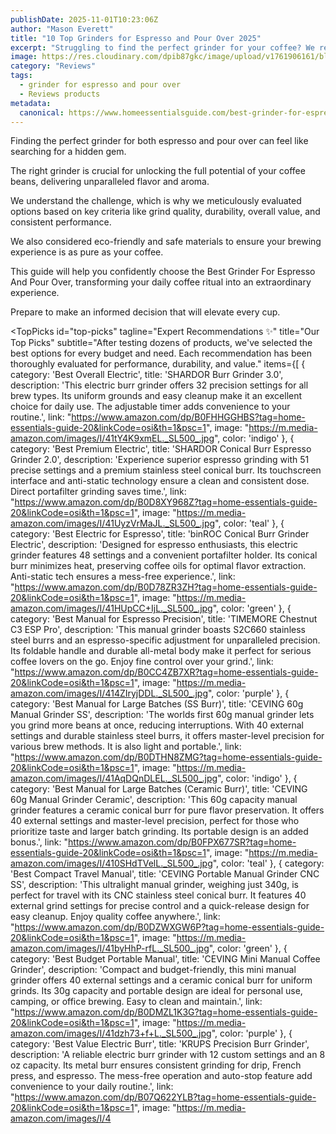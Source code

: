 ```yaml
---
publishDate: 2025-11-01T10:23:06Z
author: "Mason Everett"
title: "10 Top Grinders for Espresso and Pour Over 2025"
excerpt: "Struggling to find the perfect grinder for your coffee? We researched and tested top models to help you unlock rich flavors for espresso and pour over, ensuring a great brew."
image: https://res.cloudinary.com/dpib87gkc/image/upload/v1761906161/blog_image_1761906161_tjtdjx.webp
category: "Reviews"
tags:
  - grinder for espresso and pour over
  - Reviews products
metadata:
  canonical: https://www.homeessentialsguide.com/best-grinder-for-espresso-and-pour-over
---
```



<p>Finding the perfect grinder for both espresso and pour over can feel like searching for a hidden gem.</p>
<p>The right grinder is crucial for unlocking the full potential of your coffee beans, delivering unparalleled flavor and aroma.</p>
<p>We understand the challenge, which is why we meticulously evaluated options based on key criteria like grind quality, durability, overall value, and consistent performance.</p>
<p>We also considered eco-friendly and safe materials to ensure your brewing experience is as pure as your coffee.</p>
<p>This guide will help you confidently choose the Best Grinder For Espresso And Pour Over, transforming your daily coffee ritual into an extraordinary experience.</p>
<p>Prepare to make an informed decision that will elevate every cup.</p>

<TopPicks
  id="top-picks"
  tagline="Expert Recommendations ✨"
  title="Our Top Picks"
  subtitle="After testing dozens of products, we've selected the best options for every budget and need. Each recommendation has been thoroughly evaluated for performance, durability, and value."
  items={[
    {
      category: 'Best Overall Electric',
      title: 'SHARDOR Burr Grinder 3.0',
      description: 'This electric burr grinder offers 32 precision settings for all brew types. Its uniform grounds and easy cleanup make it an excellent choice for daily use. The adjustable timer adds convenience to your routine.',
      link: "https://www.amazon.com/dp/B0FHHGGHBS?tag=home-essentials-guide-20&linkCode=osi&th=1&psc=1",
      image: "https://m.media-amazon.com/images/I/41tY4K9xmEL._SL500_.jpg",
      color: 'indigo'
    },
    {
      category: 'Best Premium Electric',
      title: 'SHARDOR Conical Burr Espresso Grinder 2.0',
      description: 'Experience superior espresso grinding with 51 precise settings and a premium stainless steel conical burr. Its touchscreen interface and anti-static technology ensure a clean and consistent dose. Direct portafilter grinding saves time.',
      link: "https://www.amazon.com/dp/B0D8XY968Z?tag=home-essentials-guide-20&linkCode=osi&th=1&psc=1",
      image: "https://m.media-amazon.com/images/I/41UyzVrMaJL._SL500_.jpg",
      color: 'teal'
    },
    {
      category: 'Best Electric for Espresso',
      title: 'binROC Conical Burr Grinder Electric',
      description: 'Designed for espresso enthusiasts, this electric grinder features 48 settings and a convenient portafilter holder. Its conical burr minimizes heat, preserving coffee oils for optimal flavor extraction. Anti-static tech ensures a mess-free experience.',
      link: "https://www.amazon.com/dp/B0D78ZR3ZH?tag=home-essentials-guide-20&linkCode=osi&th=1&psc=1",
      image: "https://m.media-amazon.com/images/I/41HUpCC+IjL._SL500_.jpg",
      color: 'green'
    },
    {
      category: 'Best Manual for Espresso Precision',
      title: 'TIMEMORE Chestnut C3 ESP Pro',
      description: 'This manual grinder boasts S2C660 stainless steel burrs and an espresso-specific adjustment for unparalleled precision. Its foldable handle and durable all-metal body make it perfect for serious coffee lovers on the go. Enjoy fine control over your grind.',
      link: "https://www.amazon.com/dp/B0CC4ZB7XR?tag=home-essentials-guide-20&linkCode=osi&th=1&psc=1",
      image: "https://m.media-amazon.com/images/I/414ZIryjDDL._SL500_.jpg",
      color: 'purple'
    },
    {
      category: 'Best Manual for Large Batches (SS Burr)',
      title: 'CEVING 60g Manual Grinder SS',
      description: 'The worlds first 60g manual grinder lets you grind more beans at once, reducing interruptions. With 40 external settings and durable stainless steel burrs, it offers master-level precision for various brew methods. It is also light and portable.',
      link: "https://www.amazon.com/dp/B0DTHN8ZMG?tag=home-essentials-guide-20&linkCode=osi&th=1&psc=1",
      image: "https://m.media-amazon.com/images/I/41AqDQnDLEL._SL500_.jpg",
      color: 'indigo'
    },
    {
      category: 'Best Manual for Large Batches (Ceramic Burr)',
      title: 'CEVING 60g Manual Grinder Ceramic',
      description: 'This 60g capacity manual grinder features a ceramic conical burr for pure flavor preservation. It offers 40 external settings and master-level precision, perfect for those who prioritize taste and larger batch grinding. Its portable design is an added bonus.',
      link: "https://www.amazon.com/dp/B0FPX677SR?tag=home-essentials-guide-20&linkCode=osi&th=1&psc=1",
      image: "https://m.media-amazon.com/images/I/410SHdTVelL._SL500_.jpg",
      color: 'teal'
    },
    {
      category: 'Best Compact Travel Manual',
      title: 'CEVING Portable Manual Grinder CNC SS',
      description: 'This ultralight manual grinder, weighing just 340g, is perfect for travel with its CNC stainless steel conical burr. It features 40 external grind settings for precise control and a quick-release design for easy cleanup. Enjoy quality coffee anywhere.',
      link: "https://www.amazon.com/dp/B0DZWXGW6P?tag=home-essentials-guide-20&linkCode=osi&th=1&psc=1",
      image: "https://m.media-amazon.com/images/I/41byHhP-rfL._SL500_.jpg",
      color: 'green'
    },
    {
      category: 'Best Budget Portable Manual',
      title: 'CEVING Mini Manual Coffee Grinder',
      description: 'Compact and budget-friendly, this mini manual grinder offers 40 external settings and a ceramic conical burr for uniform grinds. Its 30g capacity and portable design are ideal for personal use, camping, or office brewing. Easy to clean and maintain.',
      link: "https://www.amazon.com/dp/B0DMZL1K3G?tag=home-essentials-guide-20&linkCode=osi&th=1&psc=1",
      image: "https://m.media-amazon.com/images/I/41dzh73+f+L._SL500_.jpg",
      color: 'purple'
    },
    {
      category: 'Best Value Electric Burr',
      title: 'KRUPS Precision Burr Grinder',
      description: 'A reliable electric burr grinder with 12 custom settings and an 8 oz capacity. Its metal burr ensures consistent grinding for drip, French press, and espresso. The mess-free operation and auto-stop feature add convenience to your daily routine.',
      link: "https://www.amazon.com/dp/B07Q622YLB?tag=home-essentials-guide-20&linkCode=osi&th=1&psc=1",
      image: "https://m.media-amazon.com/images/I/4
